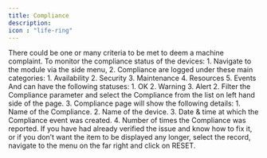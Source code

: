 ---
title: Compliance
description: 
icon : "life-ring" 
---

<Tabs>
  <Tab title="Compliance">
There could be one or many criteria to be met to deem a machine complaint. To monitor the compliance status of the devices:
1.	Navigate to the module via the side menu,
2.	Compliance are logged under these main categories:
    1.	Availability
    2.	Security
    3.	Maintenance
    4.	Resources
    5.	Events
And can have the following statuses:
    1.	OK
    2.	Warning
    3.	Alert
2.	Filter the Compliance parameter and select the Compliance from the list on left hand side of the page.
3.	Compliance page will show the following details:
    1.	Name of the Compliance.
    2.	Name of the device.
    3.	Date & time at which the Compliance event was created.
    4.	Number of times the Compliance was reported.

  </Tab>
  <Tab title="Reset the Compliance">
If you have had already verified the issue and know how to fix it, or if you don’t want the item to be displayed any longer, select the record, navigate to the menu on the far right and click on RESET.

  </Tab>
</Tabs>